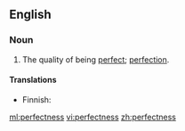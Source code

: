 ==English==

===Noun===
{{en-noun|-}}

# The quality of being [[perfect]]; [[perfection]].

====Translations====
{{trans-top|quality of being perfect}}
* Finnish: {{t-|fi|täydellisyys}}
{{trans-mid}}
{{trans-bottom}}

[[ml:perfectness]]
[[vi:perfectness]]
[[zh:perfectness]]